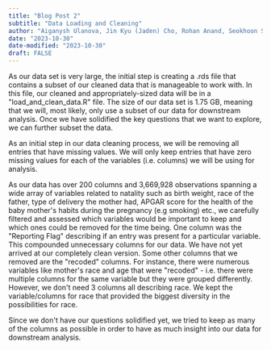 ```yaml
---
title: "Blog Post 2"
subtitle: "Data Loading and Cleaning"
author: "Aiganysh Ulanova, Jin Kyu (Jaden) Cho, Rohan Anand, Seokhoon Shin, Tianyu Wu"
date: "2023-10-30"
date-modified: "2023-10-30"
draft: FALSE
---
```


As our data set is very large, the initial step is creating a .rds file that contains a subset of our cleaned data that is manageable to work with. In this file, our cleaned and appropriately-sized data will be in a \"load_and_clean_data.R\" file. The size of our data set is 1.75 GB, meaning that we will, most likely, only use a subset of our data for downstream analysis. Once we have solidified the key questions that we want to explore, we can further subset the data. 

As an initial step in our data cleaning process, we will be removing all entries that have missing values. We will only keep entries that have zero missing values for each of the variables (i.e. columns) we will be using for analysis. 

As our data has over 200 columns and 3,669,928 observations spanning a wide array of variables related to natality such as birth weight, race of the father, type of delivery the mother had, APGAR score for the health of the baby mother\'s habits during the pregnancy (e.g smoking) etc., we carefully filtered and assessed which variables would be important to keep and which ones could be removed for the time being. One column was the \"Reporting Flag\" describing if an entry was present for a particular variable. This compounded unnecessary columns for our data. We have not yet arrived at our completely clean version. Some other columns that we removed are the \"recoded\" columns. For instance, there were numerous variables like mother\'s race and age that were \"recoded\" - i.e. there were multiple columns for the same variable but they were grouped differently. However, we don\'t need 3 columns all describing race. We kept the variable/columns for race that provided the biggest diversity in the possibilities for race. 

Since we don\'t have our questions solidified yet, we tried to keep as many of the columns as possible in order to have as much insight into our data for downstream analysis. 

\
